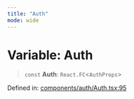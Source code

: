 ```yaml
---
title: "Auth"
mode: wide
---
```

  
# Variable: Auth

> `const` **Auth**: `React.FC`\<`AuthProps`\>

Defined in: [components/auth/Auth.tsx:95](https://github.com/tkhq/sdk/blob/ee72856c3f450731d7501ab05001215768b71500/packages/sdk-react/src/components/auth/Auth.tsx#L95)
